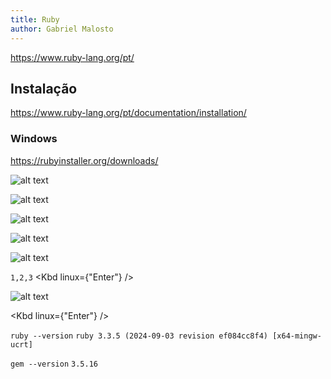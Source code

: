 ```yaml
---
title: Ruby
author: Gabriel Malosto
---
```



https://www.ruby-lang.org/pt/

## Instalação

https://www.ruby-lang.org/pt/documentation/installation/

### Windows

https://rubyinstaller.org/downloads/

![alt text](/book_andesito/src/assets/content/docs/ruby/image.png)

![alt text](/book_andesito/src/assets/content/docs/ruby/image-1.png)

![alt text](/book_andesito/src/assets/content/docs/ruby/image-6.png)

![alt text](/book_andesito/src/assets/content/docs/ruby/image-2.png)

![alt text](/book_andesito/src/assets/content/docs/ruby/image-7.png)

`1,2,3` <Kbd linux={"Enter"} />

![alt text](/book_andesito/src/assets/content/docs/ruby/image-3.png)

<Kbd linux={"Enter"} />

`ruby --version`
`ruby 3.3.5 (2024-09-03 revision ef084cc8f4) [x64-mingw-ucrt]`

`gem --version`
`3.5.16`
